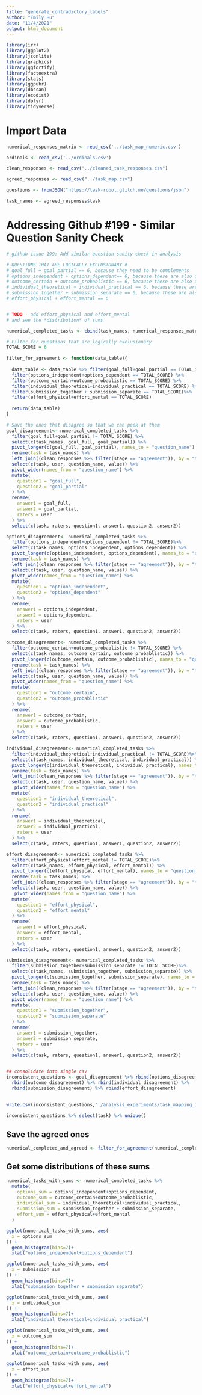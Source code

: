 ```yaml
---
title: "generate_contradictory_labels"
author: "Emily Hu"
date: "11/4/2021"
output: html_document
---
```


```r
library(irr)
library(ggplot2)
library(jsonlite)
library(graphics)
library(ggfortify)
library(factoextra)
library(stats)
library(ggpubr)
library(dbscan)
library(ecodist)
library(dplyr)
library(tidyverse)
```

# Import Data
```r
numerical_responses_matrix <- read_csv('../task_map_numeric.csv')

ordinals <- read_csv('../ordinals.csv')

clean_responses <- read_csv("../cleaned_task_responses.csv")

agreed_responses <- read_csv("../task_map.csv")

questions <- fromJSON("https://task-robot.glitch.me/questions/json")

task_names <- agreed_responses$task
```


# Addressing Github #199 - Similar Question Sanity Check
```r
# github issue 199: Add similar question sanity check in analysis

# QUESTIONS THAT ARE LOGICALLY EXCLUSIONARY #
# goal_full + goal_partial == 6, because they need to be complements
# options_independent + options_dependent== 6, because these are also opposites
# outcome_certain + outcome_probablistic == 6, because these are also opposites
# individual_theoretical + individual_practical == 6, because these are also opposites
# submission_together + submission_separate == 6, because these are also opposites
# effort_physical + effort_mental == 6


# TODO - add effort_physical and effort_mental
# and see the *distribution* of sums

numerical_completed_tasks <- cbind(task_names, numerical_responses_matrix)

# Filter for questions that are logically exclusionary
TOTAL_SCORE = 6

filter_for_agreement <- function(data_table){
  
  data_table <- data_table %>% filter(goal_full+goal_partial == TOTAL_SCORE) %>%
  filter(options_independent+options_dependent == TOTAL_SCORE) %>%
  filter(outcome_certain+outcome_probablistic == TOTAL_SCORE) %>%
  filter(individual_theoretical+individual_practical == TOTAL_SCORE) %>%
  filter(submission_together + submission_separate == TOTAL_SCORE)%>%
  filter(effort_physical+effort_mental == TOTAL_SCORE)
  
  return(data_table)
}

# Save the ones that disagree so that we can peek at them
goal_disagreement<- numerical_completed_tasks %>%
  filter(goal_full+goal_partial != TOTAL_SCORE) %>%
  select(c(task_names, goal_full, goal_partial)) %>%
  pivot_longer(c(goal_full, goal_partial), names_to = "question_name") %>%
  rename(task = task_names) %>%
  left_join((clean_responses %>% filter(stage == "agreement")), by = "task") %>%
  select(c(task, user, question_name, value)) %>%
  pivot_wider(names_from = "question_name") %>%
  mutate(
    question1 = "goal_full",
    question2 = "goal_partial"
  ) %>%
  rename(
    answer1 = goal_full,
    answer2 = goal_partial,
    raters = user
  ) %>%
  select(c(task, raters, question1, answer1, question2, answer2))

options_disagreement<- numerical_completed_tasks %>%
  filter(options_independent+options_dependent != TOTAL_SCORE)%>%
  select(c(task_names, options_independent, options_dependent)) %>%
  pivot_longer(c(options_independent, options_dependent), names_to = "question_name") %>%
  rename(task = task_names) %>%
  left_join((clean_responses %>% filter(stage == "agreement")), by = "task") %>%
  select(c(task, user, question_name, value)) %>%
  pivot_wider(names_from = "question_name") %>%
  mutate(
    question1 = "options_independent",
    question2 = "options_dependent"
  ) %>%
  rename(
    answer1 = options_independent,
    answer2 = options_dependent,
    raters = user
  ) %>%
  select(c(task, raters, question1, answer1, question2, answer2))

outcome_disagreement<- numerical_completed_tasks %>%
  filter(outcome_certain+outcome_probablistic != TOTAL_SCORE) %>%
  select(c(task_names, outcome_certain, outcome_probablistic)) %>%
  pivot_longer(c(outcome_certain, outcome_probablistic), names_to = "question_name") %>%
  rename(task = task_names) %>%
  left_join((clean_responses %>% filter(stage == "agreement")), by = "task") %>%
  select(c(task, user, question_name, value)) %>%
  pivot_wider(names_from = "question_name") %>%
  mutate(
    question1 = "outcome_certain",
    question2 = "outcome_probablistic"
  ) %>%
  rename(
    answer1 = outcome_certain,
    answer2 = outcome_probablistic,
    raters = user
  ) %>%
  select(c(task, raters, question1, answer1, question2, answer2))

individual_disagreement<- numerical_completed_tasks %>%
  filter(individual_theoretical+individual_practical != TOTAL_SCORE)%>%
  select(c(task_names, individual_theoretical, individual_practical)) %>%
  pivot_longer(c(individual_theoretical, individual_practical), names_to = "question_name") %>%
  rename(task = task_names) %>%
  left_join((clean_responses %>% filter(stage == "agreement")), by = "task") %>%
  select(c(task, user, question_name, value)) %>%
   pivot_wider(names_from = "question_name") %>%
  mutate(
    question1 = "individual_theoretical",
    question2 = "individual_practical"
  ) %>%
  rename(
    answer1 = individual_theoretical,
    answer2 = individual_practical,
    raters = user
  ) %>%
  select(c(task, raters, question1, answer1, question2, answer2))

effort_disagreement<- numerical_completed_tasks %>%
  filter(effort_physical+effort_mental != TOTAL_SCORE)%>%
  select(c(task_names, effort_physical, effort_mental)) %>%
  pivot_longer(c(effort_physical, effort_mental), names_to = "question_name") %>%
  rename(task = task_names) %>%
  left_join((clean_responses %>% filter(stage == "agreement")), by = "task") %>%
  select(c(task, user, question_name, value)) %>%
   pivot_wider(names_from = "question_name") %>%
  mutate(
    question1 = "effort_physical",
    question2 = "effort_mental"
  ) %>%
  rename(
    answer1 = effort_physical,
    answer2 = effort_mental,
    raters = user
  ) %>%
  select(c(task, raters, question1, answer1, question2, answer2))

submission_disagreement<- numerical_completed_tasks %>%
  filter(submission_together+submission_separate != TOTAL_SCORE)%>%
  select(c(task_names, submission_together, submission_separate)) %>%
  pivot_longer(c(submission_together, submission_separate), names_to = "question_name") %>%
  rename(task = task_names) %>%
  left_join((clean_responses %>% filter(stage == "agreement")), by = "task") %>%
  select(c(task, user, question_name, value)) %>%
  pivot_wider(names_from = "question_name") %>%
  mutate(
    question1 = "submission_together",
    question2 = "submission_separate"
  ) %>%
  rename(
    answer1 = submission_together,
    answer2 = submission_separate,
    raters = user
  ) %>%
  select(c(task, raters, question1, answer1, question2, answer2))


## consolidate into single csv
inconsistent_questions <- goal_disagreement %>% rbind(options_disagreement) %>%
  rbind(outcome_disagreement) %>% rbind(individual_disagreement) %>% 
  rbind(submission_disagreement) %>% rbind(effort_disagreement)
  

write.csv(inconsistent_questions,"./analysis_experiments/task_mapping_issues.csv")

inconsistent_questions %>% select(task) %>% unique()
```

## Save the agreed ones
```r
numerical_completed_and_agreed <- filter_for_agreement(numerical_completed_tasks)
```

## Get some distributions of these sums
```r
numerical_tasks_with_sums <- numerical_completed_tasks %>%
  mutate(
    options_sum = options_independent+options_dependent,
    outcome_sum = outcome_certain+outcome_probablistic,
    individual_sum = individual_theoretical+individual_practical,
    submission_sum = submission_together + submission_separate,
    effort_sum = effort_physical+effort_mental
  )

ggplot(numerical_tasks_with_sums, aes(
  x = options_sum
)) +
  geom_histogram(bins=7)+
  xlab("options_independent+options_dependent")

ggplot(numerical_tasks_with_sums, aes(
  x = submission_sum
)) +
  geom_histogram(bins=7)+
  xlab("submission_together + submission_separate")

ggplot(numerical_tasks_with_sums, aes(
  x = individual_sum
)) +
  geom_histogram(bins=7)+
  xlab("individual_theoretical+individual_practical")

ggplot(numerical_tasks_with_sums, aes(
  x = outcome_sum
)) +
  geom_histogram(bins=7)+
  xlab("outcome_certain+outcome_probablistic")

ggplot(numerical_tasks_with_sums, aes(
  x = effort_sum
)) +
  geom_histogram(bins=7)+
  xlab("effort_physical+effort_mental")
```

